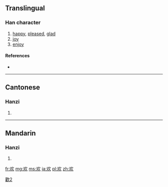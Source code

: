 {{also|歡}}
==Translingual==
{{stroke order}}

===Han character===
{{Han char|rn=76|rad=欠|as=02|sn=6|four=|canj=水弓人 (ENO)}}

# [[happy]], [[pleased]], [[glad]]
# [[joy]]
# [[enjoy]]

====References====
* {{Han ref|kx=0565.061|dkj=15994|dj=0954.030|hdz=32134.020|uh=6B22|ud=27426}}

[[Category:CJKV characters simplified differently in Japan and China|歡2]]
----

==Cantonese==

===Hanzi===
{{yue-hanzi|jyut=fun1|y=fun1|tra=歡}}

# {{defn|lang=yue|sort=欠02}}

----

==Mandarin==

===Hanzi===
{{cmn-hanzi|tra=歡|pin=[[huān]] ([[huan1]]), [[ǒu]] ([[ou3]])|wg=huan<sup>1</sup>, ou<sup>3</sup>}}

# {{defn|lang=cmn|sort=欠02}}

[[fr:欢]]
[[mg:欢]]
[[ms:欢]]
[[ja:欢]]
[[pl:欢]]
[[zh:欢]]